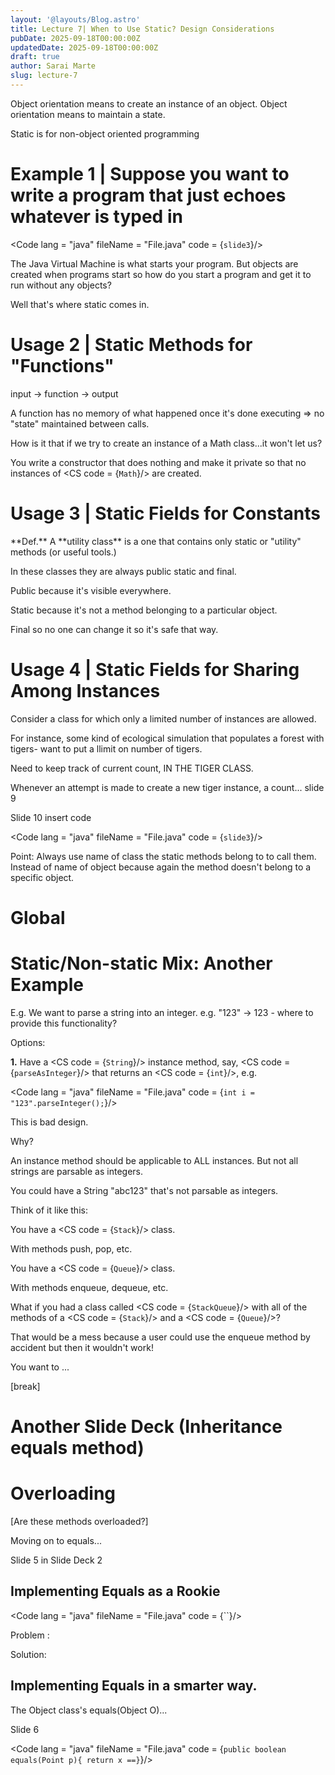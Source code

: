 ```yaml
---
layout: '@layouts/Blog.astro'
title: Lecture 7| When to Use Static? Design Considerations 
pubDate: 2025-09-18T00:00:00Z 
updatedDate: 2025-09-18T00:00:00Z 
draft: true
author: Sarai Marte
slug: lecture-7
---
```



Object orientation means to create an instance of an object. 
Object orientation means to maintain a state.

Static is for non-object oriented programming 

# Example 1 | Suppose you want to write a program that just echoes whatever is typed in 

<Code lang = "java" fileName = "File.java" code = {`slide3`}/>

The Java Virtual Machine is what starts your program. But objects are created when programs start so how do you start a program and get it to run without any objects? 

Well that's where static comes in.

# Usage 2 | Static Methods for "Functions"

input -> function -> output 

A function has no memory of what happened once it's done executing => no "state" maintained between calls.

How is it that if we try to create an instance of a Math class...it won't let us? 

You write a constructor that does nothing and make it private so that no instances of <CS code = {`Math`}/> are created.

# Usage 3 | Static Fields for Constants  

<RuleBox>
**Def.** A **utility class** is a one that contains only static or "utility" methods (or useful tools.)
</RuleBox>

In these classes they are always public static and final. 

Public because it's visible everywhere. 

Static because it's not a method belonging to a particular object. 

Final so no one can change it so it's safe that way. 

# Usage 4 | Static Fields for Sharing Among Instances  

Consider a class for which only a limited number of instances are allowed.

For instance, some kind of ecological simulation that populates a forest with tigers- want to put a llimit on number of tigers. 

Need to keep track of current count, IN THE TIGER CLASS.

Whenever an attempt is made to create a new tiger instance, a count... slide 9

Slide 10 insert code 

<Code lang = "java" fileName = "File.java" code = {`slide3`}/>

Point: Always use name of class the static methods belong to to call them. Instead of name of object because again the method doesn't belong to a specific object. 

# Global 

# Static/Non-static Mix: Another Example 

E.g. We want to parse a string into an integer. e.g. "123" -> 123 - where to provide this functionality?

Options:

**1.** Have a <CS code = {`String`}/> instance method, say, <CS code = {`parseAsInteger`}/> that returns an  <CS code = {`int`}/>, e.g. 

<Code lang = "java" fileName = "File.java" code = {`int i = "123".parseInteger();`}/>

This is bad design. 

Why?

An instance method should be applicable to ALL instances. But not all strings are parsable as integers. 

You could have a String "abc123" that's not parsable as integers. 

Think of it like this: 

You have a <CS code = {`Stack`}/> class. 

With methods push, pop, etc. 

You have a <CS code = {`Queue`}/> class.

With methods enqueue, dequeue, etc. 

What if you had a class called <CS code = {`StackQueue`}/> with all of the methods of a <CS code = {`Stack`}/> and a <CS code = {`Queue`}/>?

That would be a mess because a user could use the enqueue method by accident but then it wouldn't  work! 

You want to ...

[break]

# Another Slide Deck (Inheritance equals method)

# Overloading 

[Are these methods overloaded?]  

Moving on to equals...

Slide 5 in Slide Deck 2 

## Implementing Equals as a Rookie 

<Code lang = "java" fileName = "File.java" code = {``}/>

Problem : 

Solution: 

## Implementing Equals in a smarter way. 


The Object class's equals(Object O)...

Slide 6 

<Code lang = "java" fileName = "File.java" code = {`public boolean equals(Point p){
return x ==}`}/>
